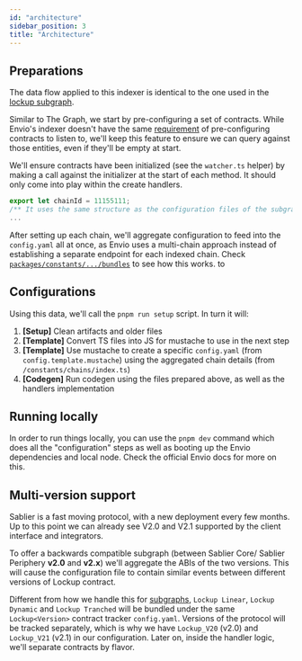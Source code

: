 ```yaml
---
id: "architecture"
sidebar_position: 3
title: "Architecture"
---
```


## Preparations

The data flow applied to this indexer is identical to the one used in the
[lockup subgraph](/api/lockup/the-graph/architecture).

Similar to The Graph, we start by pre-configuring a set of contracts. While Envio's indexer doesn't have the same
[requirement](https://discord.com/channels/438038660412342282/438070183794573313/1153155902933831811) of pre-configuring
contracts to listen to, we'll keep this feature to ensure we can query against those entities, even if they'll be empty
at start.

We'll ensure contracts have been initialized (see the `watcher.ts` helper) by making a call against the initializer at
the start of each method. It should only come into play within the create handlers.

```ts title="packages/constants/.../sepolia.ts"
export let chainId = 11155111;
/** It uses the same structure as the configuration files of the subgraphs */
...
```

After setting up each chain, we'll aggregate configuration to feed into the `config.yaml` all at once, as Envio uses a
multi-chain approach instead of establishing a separate endpoint for each indexed chain. Check
[`packages/constants/.../bundles`](https://github.com/sablier-labs/v2-subgraphs/tree/main/packages/constants/src/bundles)
to see how this works. to

## Configurations

Using this data, we'll call the `pnpm run setup` script. In turn it will:

1. **[Setup]** Clean artifacts and older files
2. **[Template]** Convert TS files into JS for mustache to use in the next step
3. **[Template]** Use mustache to create a specific `config.yaml` (from `config.template.mustache`) using the aggregated
   chain details (from `/constants/chains/index.ts`)
4. **[Codegen]** Run codegen using the files prepared above, as well as the handlers implementation

## Running locally

In order to run things locally, you can use the `pnpm dev` command which does all the "configuration" steps as well as
booting up the Envio dependencies and local node. Check the official Envio docs for more on this.

## Multi-version support

Sablier is a fast moving protocol, with a new deployment every few months. Up to this point we can already see V2.0 and
V2.1 supported by the client interface and integrators.

To offer a backwards compatible subgraph (between Sablier Core/ Sablier Periphery **v2.0** and **v2.x**) we'll aggregate
the ABIs of the two versions. This will cause the configuration file to contain similar events between different
versions of Lockup contract.

Different from how we handle this for [subgraphs](/api/lockup/the-graph/entities), `Lockup Linear`, `Lockup Dynamic` and
`Lockup Tranched` will be bundled under the same `Lockup<Version>` contract tracker `config.yaml`. Versions of the
protocol will be tracked separately, which is why we have `Lockup_V20` (v2.0) and `Lockup_V21` (v2.1) in our
configuration. Later on, inside the handler logic, we'll separate contracts by flavor.
